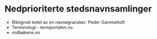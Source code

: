 # Nedprioriterte stedsnavnsamlinger

- Riktignok ledet av en navnegransker: Peder Gammeltoft
- Terminologi - termportalen.no
- ordbøkene.no